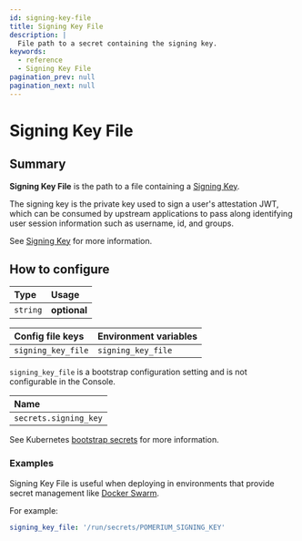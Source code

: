 ```yaml
---
id: signing-key-file
title: Signing Key File
description: |
  File path to a secret containing the signing key.
keywords:
  - reference
  - Signing Key File
pagination_prev: null
pagination_next: null
---
```



# Signing Key File

## Summary

**Signing Key File** is the path to a file containing a [Signing Key](./signing-key).

The signing key is the private key used to sign a user's attestation JWT, which can be consumed by upstream applications to pass along identifying user session information such as username, id, and groups.

See [Signing Key](./signing-key) for more information.

## How to configure

| **Type** | **Usage**    |
| :------- | :----------- |
| `string` | **optional** |

<Tabs>
<TabItem value="Core" label="Core">

| **Config file keys** | **Environment variables** |
| :------------------- | :------------------------ |
| `signing_key_file`   | `signing_key_file`        |

</TabItem>
<TabItem value="Enterprise" label="Enterprise">

`signing_key_file` is a bootstrap configuration setting and is not configurable in the Console.

</TabItem>
<TabItem value="Kubernetes" label="Kubernetes">

| **Name**              |
| :-------------------- |
| `secrets.signing_key` |

See Kubernetes [bootstrap secrets](/docs/deploying/k8s/reference#spec) for more information.

</TabItem>
</Tabs>

### Examples

Signing Key File is useful when deploying in environments that provide secret management like [Docker Swarm](https://docs.docker.com/engine/swarm/secrets/).

For example:

```yaml
signing_key_file: '/run/secrets/POMERIUM_SIGNING_KEY'
```
